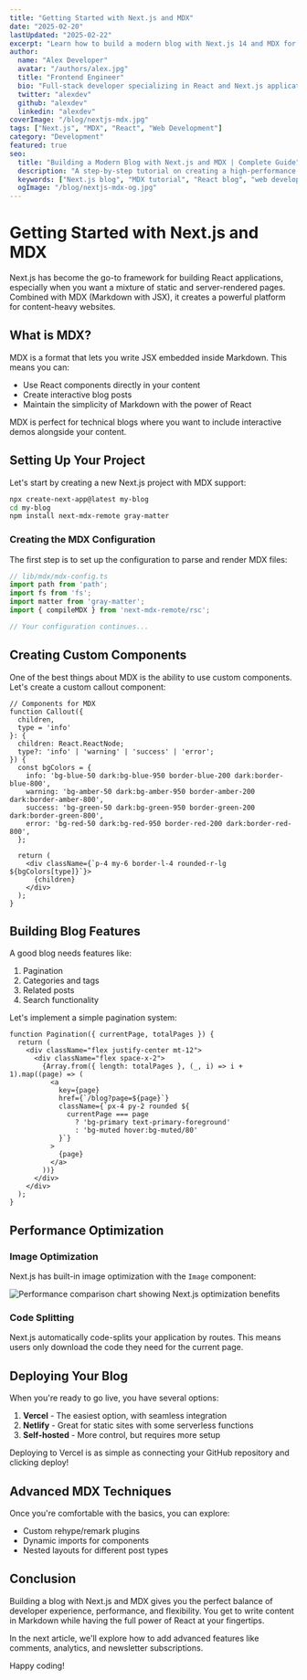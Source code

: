 ```yaml
---
title: "Getting Started with Next.js and MDX"
date: "2025-02-20"
lastUpdated: "2025-02-22"
excerpt: "Learn how to build a modern blog with Next.js 14 and MDX for a blazing-fast reading experience."
author:
  name: "Alex Developer"
  avatar: "/authors/alex.jpg"
  title: "Frontend Engineer"
  bio: "Full-stack developer specializing in React and Next.js applications"
  twitter: "alexdev"
  github: "alexdev"
  linkedin: "alexdev"
coverImage: "/blog/nextjs-mdx.jpg"
tags: ["Next.js", "MDX", "React", "Web Development"]
category: "Development"
featured: true
seo:
  title: "Building a Modern Blog with Next.js and MDX | Complete Guide"
  description: "A step-by-step tutorial on creating a high-performance blog using Next.js 14, MDX, and Tailwind CSS"
  keywords: ["Next.js blog", "MDX tutorial", "React blog", "web development"]
  ogImage: "/blog/nextjs-mdx-og.jpg"
---
```


# Getting Started with Next.js and MDX

Next.js has become the go-to framework for building React applications, especially when you want a mixture of static and server-rendered pages. Combined with MDX (Markdown with JSX), it creates a powerful platform for content-heavy websites.

## What is MDX?

MDX is a format that lets you write JSX embedded inside Markdown. This means you can:

- Use React components directly in your content
- Create interactive blog posts
- Maintain the simplicity of Markdown with the power of React

<Callout type="info">
  MDX is perfect for technical blogs where you want to include interactive demos alongside your content.
</Callout>

## Setting Up Your Project

Let's start by creating a new Next.js project with MDX support:

```bash
npx create-next-app@latest my-blog
cd my-blog
npm install next-mdx-remote gray-matter
```

### Creating the MDX Configuration

The first step is to set up the configuration to parse and render MDX files:

```typescript
// lib/mdx/mdx-config.ts
import path from 'path';
import fs from 'fs';
import matter from 'gray-matter';
import { compileMDX } from 'next-mdx-remote/rsc';

// Your configuration continues...
```

## Creating Custom Components

One of the best things about MDX is the ability to use custom components. Let's create a custom callout component:

```tsx
// Components for MDX
function Callout({ 
  children, 
  type = 'info' 
}: { 
  children: React.ReactNode; 
  type?: 'info' | 'warning' | 'success' | 'error';
}) {
  const bgColors = {
    info: 'bg-blue-50 dark:bg-blue-950 border-blue-200 dark:border-blue-800',
    warning: 'bg-amber-50 dark:bg-amber-950 border-amber-200 dark:border-amber-800',
    success: 'bg-green-50 dark:bg-green-950 border-green-200 dark:border-green-800',
    error: 'bg-red-50 dark:bg-red-950 border-red-200 dark:border-red-800',
  };

  return (
    <div className={`p-4 my-6 border-l-4 rounded-r-lg ${bgColors[type]}`}>
      {children}
    </div>
  );
}
```

## Building Blog Features

A good blog needs features like:

1. Pagination
2. Categories and tags
3. Related posts
4. Search functionality

Let's implement a simple pagination system:

```tsx
function Pagination({ currentPage, totalPages }) {
  return (
    <div className="flex justify-center mt-12">
      <div className="flex space-x-2">
        {Array.from({ length: totalPages }, (_, i) => i + 1).map((page) => (
          <a
            key={page}
            href={`/blog?page=${page}`}
            className={`px-4 py-2 rounded ${
              currentPage === page
                ? 'bg-primary text-primary-foreground'
                : 'bg-muted hover:bg-muted/80'
            }`}
          >
            {page}
          </a>
        ))}
      </div>
    </div>
  );
}
```

## Performance Optimization

### Image Optimization

Next.js has built-in image optimization with the `Image` component:

<Image 
  src="/blog/performance-chart.jpg" 
  alt="Performance comparison chart showing Next.js optimization benefits" 
  caption="Performance improvement with Next.js Image optimization" 
/>

### Code Splitting

Next.js automatically code-splits your application by routes. This means users only download the code they need for the current page.

## Deploying Your Blog

When you're ready to go live, you have several options:

1. **Vercel** - The easiest option, with seamless integration
2. **Netlify** - Great for static sites with some serverless functions
3. **Self-hosted** - More control, but requires more setup

<Callout type="success">
  Deploying to Vercel is as simple as connecting your GitHub repository and clicking deploy!
</Callout>

## Advanced MDX Techniques

Once you're comfortable with the basics, you can explore:

- Custom rehype/remark plugins
- Dynamic imports for components
- Nested layouts for different post types

## Conclusion

Building a blog with Next.js and MDX gives you the perfect balance of developer experience, performance, and flexibility. You get to write content in Markdown while having the full power of React at your fingertips.

In the next article, we'll explore how to add advanced features like comments, analytics, and newsletter subscriptions.

Happy coding!
